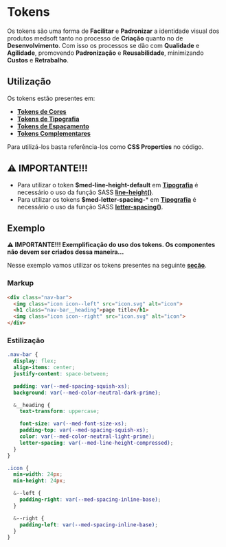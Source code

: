 
<Meta title="Tokens/Tokens" />

# Tokens

Os tokens são uma forma de **Facilitar** e **Padronizar** a identidade visual dos produtos medsoft tanto no processo de **Criação** quanto no de **Desenvolvimento**.
Com isso os processos se dão com **Qualidade** e **Agilidade**, promovendo **Padronização** e **Reusabilidade**, minimizando **Custos** e **Retrabalho**.

## Utilização

Os tokens estão presentes em:

- **[Tokens de Cores](http://desenv.ordomederi.com/med-components/?path=/story/tokens-cores--cores)**
- **[Tokens de Tipografia](http://desenv.ordomederi.com/med-components/?path=/story/tokens-tipografia--tipografia)**
- **[Tokens de Espaçamento](http://desenv.ordomederi.com/med-components/?path=/story/tokens-espacamento--espacamento)**
- **[Tokens Complementares](http://desenv.ordomederi.com/med-components/?path=/story/tokens-complementares--complementares)**

Para utilizá-los basta referência-los como **CSS Properties** no código.

## ⚠️ IMPORTANTE!!!

- Para utilizar o token **$med-line-height-default** em **[Tipografia](http://desenv.ordomederi.com/med-components/?path=/story/tokens-tipografia--tipografia)** é necessário o uso da função SASS **[line-height()](http://desenv.ordomederi.com/med-components/?path=/story/global-functions-tipografia--page#line-height)**.
- Para utilizar os tokens **$med-letter-spacing-*** em **[Tipografia](http://desenv.ordomederi.com/med-components/?path=/story/tokens-tipografia--tipografia)** é necessário o uso da função SASS **[letter-spacing()](http://desenv.ordomederi.com/med-components/?path=/story/global-functions-tipografia--page#letter-spacing)**.

## Exemplo

**⚠️ IMPORTANTE!!! Exemplificação do uso dos tokens. Os componentes não devem ser criados dessa maneira...**

Nesse exemplo vamos utilizar os tokens presentes na seguinte **[seção](http://desenv.ordomederi.com/med-components/?path=/story/tokens-exemplo--exemplo)**.

### Markup

```html
<div class="nav-bar">
  <img class="icon icon--left" src="icon.svg" alt="icon">
  <h1 class="nav-bar__heading">page title</h1>
  <img class="icon icon--right" src="icon.svg" alt="icon">
</div>
```

### Estilização

```scss
.nav-bar {
  display: flex;
  align-items: center;
  justify-content: space-between;

  padding: var(--med-spacing-squish-xs);
  background: var(--med-color-neutral-dark-prime);

  &__heading {
    text-transform: uppercase;

    font-size: var(--med-font-size-xs);
    padding-top: var(--med-spacing-squish-xs);
    color: var(--med-color-neutral-light-prime);
    letter-spacing: var(--med-line-height-compressed);
  }
}

.icon {
  min-width: 24px;
  min-height: 24px;

  &--left {
    padding-right: var(--med-spacing-inline-base);
  }

  &--right {
    padding-left: var(--med-spacing-inline-base);
  }
}

```
